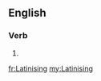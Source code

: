 ==English==

===Verb===
{{head|en|present participle}}

# {{present participle of|Latinise|lang=en|nocat=1}}

[[fr:Latinising]]
[[my:Latinising]]